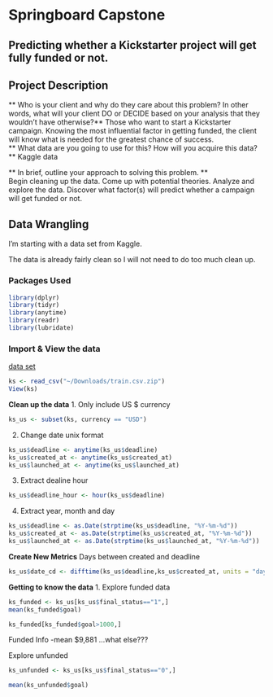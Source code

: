 
# Springboard Capstone 
## Predicting whether a Kickstarter project will get fully funded or not.  

## Project Description 
** Who is your client and why do they care about this problem? In other words, what will your client DO or DECIDE based on your analysis that they wouldn’t have otherwise?** 
Those who want to start a Kickstarter campaign. Knowing the most influential factor in getting funded, the client will know what is needed for the greatest chance of success.   
** What data are you going to use for this? How will you acquire this data? **
Kaggle data  

** In brief, outline your approach to solving this problem. **  
Begin cleaning up the data. Come up with potential theories. Analyze and explore the data. Discover what factor(s) will predict whether a campaign will get funded or not. 


## Data Wrangling 
I'm starting with a data set from Kaggle.  

The data is already fairly clean so I will not need to do too much clean up. 

### Packages Used
```r
library(dplyr)  
library(tidyr)  
library(anytime)  
library(readr)  
library(lubridate)  
```


### Import & View the data
[data set](https://www.kaggle.com/codename007/funding-successful-projects/data) 
```r
ks <- read_csv("~/Downloads/train.csv.zip")
View(ks)
```

**Clean up the data** 
1. Only include US $ currency  
```r
ks_us <- subset(ks, currency == "USD")
```

2. Change date unix format 
```r
ks_us$deadline <- anytime(ks_us$deadline)
ks_us$created_at <- anytime(ks_us$created_at)
ks_us$launched_at <- anytime(ks_us$launched_at)
```

3. Extract dealine hour
```r
ks_us$deadline_hour <- hour(ks_us$deadline)
```

4. Extract year, month and day
```r
ks_us$deadline <- as.Date(strptime(ks_us$deadline, "%Y-%m-%d"))
ks_us$created_at <- as.Date(strptime(ks_us$created_at, "%Y-%m-%d"))
ks_us$launched_at <- as.Date(strptime(ks_us$launched_at, "%Y-%m-%d"))
```

**Create New Metrics**
Days between created and deadline
```r
ks_us$date_cd <- difftime(ks_us$deadline,ks_us$created_at, units = "days")
```

**Getting to know the data**
1. Explore funded data
```r
ks_funded <- ks_us[ks_us$final_status=="1",]
mean(ks_funded$goal)

ks_funded[ks_funded$goal>1000,]


```

Funded Info
-mean $9,881
...what else???


Explore unfunded
```r

ks_unfunded <- ks_us[ks_us$final_status=="0",]

mean(ks_unfunded$goal)

```

